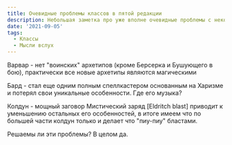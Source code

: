 ```yaml
---
title: Очевидные проблемы классов в пятой редакции
description: Небольшая заметка про уже вполне очевидные проблемы с некоторыми классами в пятой редакции
date: '2021-09-05'
tags:
  - Классы
  - Мысли вслух
---
```


Варвар - нет "воинских" архетипов (кроме Берсерка и Бушующего в бою), практически все новые архетипы являются магическими

Бард - стал еще одним полным спеллкастером основанным на Харизме и потерял свои уникальные особенности. Где его музыка?

Колдун - мощный заговор Мистический заряд [Eldritch blast] приводит к уменьшению остальных его особенностей, в итоге имеем что по большей части колдун только и делает что "пиу-пиу" бластами.

Решаемы ли эти проблемы? В целом да.